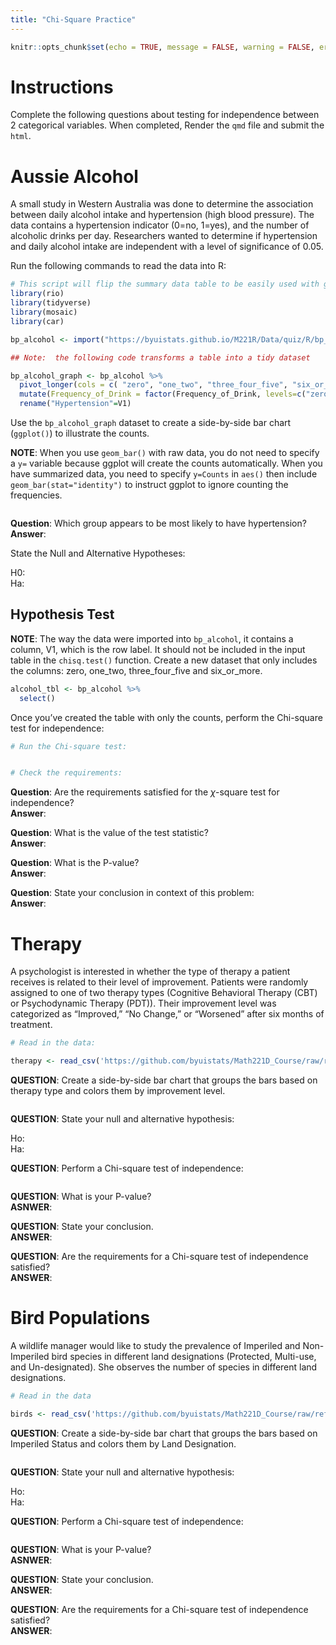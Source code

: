```yaml
---
title: "Chi-Square Practice"
---
```

```r
knitr::opts_chunk$set(echo = TRUE, message = FALSE, warning = FALSE, error = TRUE)
```


# Instructions

Complete the following questions about testing for independence between 2 categorical variables.  When completed, Render the `qmd` file and submit the `html`.


# Aussie Alcohol

A small study in Western Australia was done to determine the association between daily alcohol intake and hypertension (high blood pressure).  The data contains a hypertension indicator (0=no, 1=yes), and the number of alcoholic drinks per day.  Researchers wanted to determine if hypertension and daily alcohol intake are independent with a level of significance of 0.05.

Run the following commands to read the data into R:

```r
# This script will flip the summary data table to be easily used with geom_col()
library(rio)
library(tidyverse)
library(mosaic)
library(car)

bp_alcohol <- import("https://byuistats.github.io/M221R/Data/quiz/R/bp_alcohol.csv") 

## Note:  the following code transforms a table into a tidy dataset

bp_alcohol_graph <- bp_alcohol %>% 
  pivot_longer(cols = c( "zero", "one_two", "three_four_five", "six_or_more" ), values_to = "Counts", names_to = "Frequency_of_Drink") %>%
  mutate(Frequency_of_Drink = factor(Frequency_of_Drink, levels=c("zero", "one_two","three_four_five", "six_or_more"))) %>%
  rename("Hypertension"=V1)
```

Use the `bp_alcohol_graph` dataset to create a side-by-side bar chart (`ggplot()`) to illustrate the counts. 

__NOTE__:  When you use `geom_bar()` with raw data, you do not need to specify a `y=` variable because ggplot will create the counts automatically.  When you have summarized data, you need to specify `y=Counts` in `aes()` then include `geom_bar(stat="identity")` to instruct ggplot to ignore counting the frequencies.  

```r

```

__Question__:  Which group appears to be most likely to have hypertension?  
__Answer__:  


State the Null and Alternative Hypotheses:

H0:  
Ha:  


## Hypothesis Test

__NOTE__:  The way the data were imported into `bp_alcohol`, it contains a column, V1, which is the row label.  It should not be included in the input table in the `chisq.test()` function.  Create a new dataset that only includes the columns: zero, one_two, three_four_five and six_or_more.  

```r

alcohol_tbl <- bp_alcohol %>%
  select()

```


Once you've created the table with only the counts, perform the Chi-square test for independence:


```r
# Run the Chi-square test:  


# Check the requirements:


```

__Question__:  Are the requirements satisfied for the $\chi$-square test for independence?  
__Answer__:  

__Question__:  What is the value of the test statistic?  
__Answer__:  

__Question__:  What is the P-value?  
__Answer__:  

__Question__:  State your conclusion in context of this problem:  
__Answer__:  



# Therapy

A psychologist is interested in whether the type of therapy a patient receives is related to their level of improvement. Patients were randomly assigned to one of two therapy types (Cognitive Behavioral Therapy (CBT) or Psychodynamic Therapy (PDT)).  Their improvement level was categorized as "Improved," "No Change," or "Worsened" after six months of treatment.


```r
# Read in the data:  

therapy <- read_csv('https://github.com/byuistats/Math221D_Course/raw/refs/heads/main/Data/CBT_vs_PDT_Treatment_Data.csv')

```


__QUESTION__:  Create a side-by-side bar chart that groups the bars based on therapy type and colors them by improvement level.

```r

```

__QUESTION__:  State your null and alternative hypothesis:  

Ho:  
Ha:  

__QUESTION__:  Perform a Chi-square test of independence:

```r

```

__QUESTION__:  What is your P-value?  
__ASNWER__:  

__QUESTION__:  State your conclusion.  
__ANSWER__:  


__QUESTION__:  Are the requirements for a Chi-square test of independence satisfied?  
__ANSWER__:  


# Bird Populations

A wildlife manager would like to study the prevalence of Imperiled and Non-Imperiled bird species in different land designations (Protected, Multi-use, and Un-designated).  She observes the number of species in different land designations.  

```r
# Read in the data

birds <- read_csv('https://github.com/byuistats/Math221D_Course/raw/refs/heads/main/Data/Imperiled_Bird_Habitats.csv')

```

__QUESTION__:  Create a side-by-side bar chart that groups the bars based on Imperiled Status and colors them by Land Designation.

```r

```


__QUESTION__:  State your null and alternative hypothesis:  

Ho:  
Ha:  

__QUESTION__:  Perform a Chi-square test of independence:

```r

```

__QUESTION__:  What is your P-value?  
__ASNWER__:  

__QUESTION__:  State your conclusion.  
__ANSWER__:  


__QUESTION__:  Are the requirements for a Chi-square test of independence satisfied?  
__ANSWER__:  

